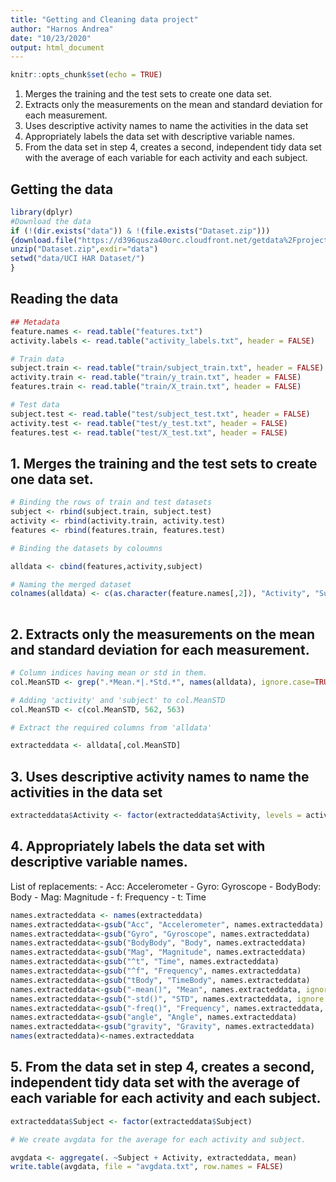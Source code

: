```yaml
---
title: "Getting and Cleaning data project"
author: "Harnos Andrea"
date: "10/23/2020"
output: html_document
---
```


```r
knitr::opts_chunk$set(echo = TRUE)
```

1.  Merges the training and the test sets to create one data set.
2.  Extracts only the measurements on the mean and standard deviation for each measurement.
3.  Uses descriptive activity names to name the activities in the data set
4.  Appropriately labels the data set with descriptive variable names.
5.  From the data set in step 4, creates a second, independent tidy data set with the average of each variable for each activity and each subject.

## Getting the data

```r
library(dplyr)
#Download the data
if (!(dir.exists("data")) & !(file.exists("Dataset.zip")))
{download.file("https://d396qusza40orc.cloudfront.net/getdata%2Fprojectfiles%2FUCI%20HAR%20Dataset.zip",destfile ="Dataset.zip", method="curl")
unzip("Dataset.zip",exdir="data")
setwd("data/UCI HAR Dataset/")
}
```

## Reading the data

```r
## Metadata
feature.names <- read.table("features.txt")
activity.labels <- read.table("activity_labels.txt", header = FALSE)

# Train data
subject.train <- read.table("train/subject_train.txt", header = FALSE)
activity.train <- read.table("train/y_train.txt", header = FALSE)
features.train <- read.table("train/X_train.txt", header = FALSE)

# Test data
subject.test <- read.table("test/subject_test.txt", header = FALSE)
activity.test <- read.table("test/y_test.txt", header = FALSE)
features.test <- read.table("test/X_test.txt", header = FALSE)
```


## 1.  Merges the training and the test sets to create one data set.

```r
# Binding the rows of train and test datasets
subject <- rbind(subject.train, subject.test)
activity <- rbind(activity.train, activity.test)
features <- rbind(features.train, features.test)

# Binding the datasets by coloumns

alldata <- cbind(features,activity,subject)

# Naming the merged dataset
colnames(alldata) <- c(as.character(feature.names[,2]), "Activity", "Subject")
 
```

## 2.  Extracts only the measurements on the mean and standard deviation for each measurement.

```r
# Column indices having mean or std in them.
col.MeanSTD <- grep(".*Mean.*|.*Std.*", names(alldata), ignore.case=TRUE)

# Adding 'activity' and 'subject' to col.MeanSTD
col.MeanSTD <- c(col.MeanSTD, 562, 563)

# Extract the required columns from 'alldata' 

extracteddata <- alldata[,col.MeanSTD]

```

## 3.  Uses descriptive activity names to name the activities in the data set

```r
extracteddata$Activity <- factor(extracteddata$Activity, levels = activity.labels[,1], labels = activity.labels[,2])
```

## 4.  Appropriately labels the data set with descriptive variable names.

List of replacements:
-    Acc: Accelerometer
-    Gyro: Gyroscope
-    BodyBody: Body
-    Mag: Magnitude
-    f: Frequency
-    t: Time

```r
names.extracteddata <- names(extracteddata)
names.extracteddata<-gsub("Acc", "Accelerometer", names.extracteddata)
names.extracteddata<-gsub("Gyro", "Gyroscope", names.extracteddata)
names.extracteddata<-gsub("BodyBody", "Body", names.extracteddata)
names.extracteddata<-gsub("Mag", "Magnitude", names.extracteddata)
names.extracteddata<-gsub("^t", "Time", names.extracteddata)
names.extracteddata<-gsub("^f", "Frequency", names.extracteddata)
names.extracteddata<-gsub("tBody", "TimeBody", names.extracteddata)
names.extracteddata<-gsub("-mean()", "Mean", names.extracteddata, ignore.case = TRUE)
names.extracteddata<-gsub("-std()", "STD", names.extracteddata, ignore.case = TRUE)
names.extracteddata<-gsub("-freq()", "Frequency", names.extracteddata, ignore.case = TRUE)
names.extracteddata<-gsub("angle", "Angle", names.extracteddata)
names.extracteddata<-gsub("gravity", "Gravity", names.extracteddata)
names(extracteddata)<-names.extracteddata
```

## 5.  From the data set in step 4, creates a second, independent tidy data set with the average of each variable for each activity and each subject.

```r
extracteddata$Subject <- factor(extracteddata$Subject)

# We create avgdata for the average for each activity and subject. 

avgdata <- aggregate(. ~Subject + Activity, extracteddata, mean)
write.table(avgdata, file = "avgdata.txt", row.names = FALSE)
```

